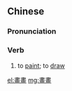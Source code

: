 {{also|画画}}
==Chinese==
{{zh-forms|s=画画}}

===Pronunciation===
{{zh-pron
|m=huàhuà,er=y
|c=waak6 waa6-2
|cat=v
}}

===Verb===
{{zh-verb}}

# to [[paint]]; to [[draw]]
#: {{zh-x|你 很 會 畫畫。|You '''draw''' well.}}

[[el:畫畫]]
[[mg:畫畫]]